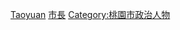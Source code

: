 {{Catnav|頁面分類|人物|職業|市長}}
{{Catnav|頁面分類|人物|各職業人物|政治人物|市長}}

{{Catmore}}


[[Category:台灣直轄市市長|Taoyuan]]
[[Category:桃園市政府官員|市長]]
[[Category:桃園市政治人物|Category:桃園市政治人物]]